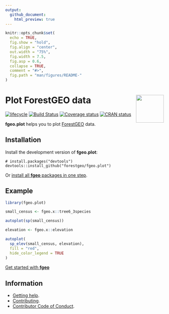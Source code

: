 ```yaml
---
output:
  github_document:
    html_preview: true
---
```


<!-- Don't edit README.md; instead, edit README.Rmd -->

```r
knitr::opts_chunk$set(
  echo = TRUE,
  fig.show = "hold",
  fig.align = "center",
  out.width = "75%",
  fig.width = 7.5, 
  fig.asp = 0.6,
  collapse = TRUE,
  comment = "#>",
  fig.path = "man/figures/README-"
)
```

# <img src="https://i.imgur.com/vTLlhbp.png" align="right" height=88 /> Plot ForestGEO data

[![lifecycle](https://img.shields.io/badge/lifecycle-experimental-orange.svg)](https://www.tidyverse.org/lifecycle/#experimental)
[![Build Status](https://travis-ci.org/forestgeo/fgeo.plot.svg?branch=master)](https://travis-ci.org/forestgeo/fgeo.plot)
[![Coverage status](https://codecov.io/gh/forestgeo/fgeo.plot/branch/master/graph/badge.svg)](https://codecov.io/github/forestgeo/fgeo.plot?branch=master)
[![CRAN status](https://www.r-pkg.org/badges/version/fgeo.plot)](https://cran.r-project.org/package=fgeo.plot)

__fgeo.plot__ helps you to plot [ForestGEO](<http://www.forestgeo.si.edu/>) data.

## Installation

Install the development version of **fgeo.plot**:

```
# install.packages("devtools")
devtools::install_github("forestgeo/fgeo.plot")
```

Or [install all **fgeo** packages in one step](https://forestgeo.github.io/fgeo/index.html#installation).

## Example

```r
library(fgeo.plot)

small_census <- fgeo.x::tree6_3species

autoplot(sp(small_census))
```

```r
elevation <- fgeo.x::elevation

autoplot(
  sp_elev(small_census, elevation),
  fill = "red", 
  hide_color_legend = TRUE
)
```

[Get started with __fgeo__](https://forestgeo.github.io/fgeo)

## Information

* [Getting help](SUPPORT.md).
* [Contributing](CONTRIBUTING.md).
* [Contributor Code of Conduct](CODE_OF_CONDUCT.md).

